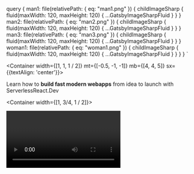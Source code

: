 
  query {
    man1: file(relativePath: { eq: "man1.png" }) {
      childImageSharp {
        fluid(maxWidth: 120, maxHeight: 120) {
          ...GatsbyImageSharpFluid
        }
      }
    }
    man2: file(relativePath: { eq: "man2.png" }) {
      childImageSharp {
        fluid(maxWidth: 120, maxHeight: 120) {
          ...GatsbyImageSharpFluid
        }
      }
    }
    man3: file(relativePath: { eq: "man3.png" }) {
      childImageSharp {
        fluid(maxWidth: 120, maxHeight: 120) {
          ...GatsbyImageSharpFluid
        }
      }
    }
    woman1: file(relativePath: { eq: "woman1.png" }) {
      childImageSharp {
        fluid(maxWidth: 120, maxHeight: 120) {
          ...GatsbyImageSharpFluid
        }
      }
    }
  }
`

<Title h1># Most professional engineers can't build an app from scratch</Title>

<Container width={[1, 1, 1 / 2]} mt={[-0.5, -1, -1]} mb={[4, 4, 5]} sx={{textAlign: 'center'}}>

Learn how to <strong>build fast modern webapps</strong> from idea to launch with ServerlessReact.Dev

</Container>

<Container width={[1, 3/4, 1 / 2]}>

<Video id="L8Sx28i2NZw" />

You're a brilliant engineer. Great at your job. Someone gives you a spec and **you get it done**. Bam 💪

But you can't ship a product on your own.

You work with others. They're slow. They're busy. There's meetings. Committees. Pull requests. Managers. Approvals. So much work about work that _doesn't deliver value to users_.

![](giphy:groan)

Every little thing involves a designer, a JavaScript expert, a CSS professional, a backend engineer, a database person, the QA team, the devops folks, the ...

It takes you _months_ to turn a star button into a like button.

Ugh.

What if you could _grab an idea by the horns_ and **build the damn thing**? Own a feature from start to finish?

<JumpToCourse />

</Container>
<Title h2>
## The fullstack frontend engineer
</Title>
<Container width={[1, 3/4, 1 / 2]}>

You want to become a fullstack frontend engineer, my friend. The kind of person who gets an idea, project, or feature, and _builds it_. The whole thing. From scratch. Start to finish.

Most engineers hem and haw, wring their arms, think real hard, and give up. The blank editor steals their juice.

Sit down, great idea in mind. And then ... shit, how do I start?

Artists call this [The Blank Canvas Effect](https://zenpencils.com/comic/lilvincent/), writers have the blank page, engineers ... the greenfield project?

![](../images/blankcanvas.png)

But why? Why can't most engineers build something from scratch?

_Amazing_ engineers creating great value for their companies. And they just never get the chance to **build something for real**.

There's [a story on HackerNews](https://news.ycombinator.com/item?id=21961560) from a Google engineer. Brilliant guy with a sneaking suspicion he's gotten lazy.

> I never challenge myself to deeply learn about what I'm doing, it's almost like I've been using only 10% of my mental capacity for work
> Even when I get a meaningful project, all I do is copy code from the internal codebase and patch things together until they work.

Sound familiar?

That's how it works in a mature product.

You have this massive codebase and your job is to make small adjustments. A tweak here, a trim there, a loving refactor over yonder.

**Maintenance. That's all they want.**

Your job is to understand the codebase and know where to find existing solutions to new problems. Like a taxi driver that knows every street in London.

When you do build a new feature, the hard part is making it fit into the codebase. Oh and finding all the legos.

**but the legos are already there** _you never build from scratch_

![](giphy:legos)

Don't you want to invent new legos, my friend? Is software gardening what you became an engineer for?

<JumpToCourse />

</Container>
<Title h2>
## Engineers don't know how it all fits together anymore
</Title>
<Container width={[1, 3/4, 1 / 2]}>

> Dude, sometimes you and Sean talk about these things so casually and it's like I know the words, but how it all relates together just doesn't make any sense

A fresh engineer whispered that to me. Ashamed almost.

Mate, there's no shame. You've been an engineer for a year. Sean and I have been at it for decades. We've seen it all.

Basics we take for granted, people just don't learn anymore. It's a solved problem. Click a button and you're done.

**Someone else did the hard work for you.**

Like how to set up a server? Spin up a database? Send an HTTP request? Deal with AJAX? Hacks before websockets? How HTML works? Where does CSS come in? How to create a user? Where to store data? How to make sure your data is safe? Where do you CDN? Why would you CDN? What should you process on the frontend? What on the backend? What's the point of compiling your code? When does it not make sense to build static? Why is code faster the 2nd time it runs? What's a cache?

Layers upon layers of technology that you're vaguely aware of and don't quite understand. A friend asks you to build a website and you don't even know where to begin.

https://twitter.com/chriscoyier/status/1183782878276128768

**You're just an expert in a tiny little niche.** Maybe you're the best UI engineer in the world, or a CSS grand master, killing it at React, or the best person that's ever walked the planet when it comes to complex data processing pipelines.

**And that means you're always relying on others**. You can't _own_ a project. You can't build that oasis where all code is perfect just like you.

**When you build yourself, YOU get to build the legos** 🎉

And that's exciting! And a little scary.

![](giphy:yay)

<JumpToCourse />

</Container>
<Title h2>
## What could you do with an extra $1,000/month?
</Title>
<Container width={[1, 3/4, 1 / 2]}>

The internet is changing, my friend.

Users are running away from ad-supported behemoths, tired of companies selling their data, invading privacy, and ruining apps with endless A/B testing. We the users are tired of "free".

Users want YOU to **understand their pain and fix it**. It's 2020 and _users love to pay_. **Users want to be customers**.

The indie hacker is back.

Forget launching a startup, raising a bunch of money, and capturing the market until everyone hates you. That's so 2010.

Startups are all fun and games until the VC cash runs out, my friend. Now [tech layoffs are on the rise](https://techcrunch.com/2020/01/08/tech-layoffs-rise-as-cost-cutting-comes-into-vogue/). Even engineers.

</Container>
<Title h3>
### What if your side business made $1,000+/month?
</Title>
<Container width={[1, 3/4, 1 / 2]}>

You could do what my favorite financial advisor Lucy Liu suggests 👉 **build a fuck you fund**.

![](https://i.imgur.com/iN3C60H.gif)
![](https://i.imgur.com/dLcAWJD.gif)
![](https://i.imgur.com/kVwecsK.gif)
![](https://i.imgur.com/Ip9Z69v.gif)

A fuck you fund is the ultimate freedom. Even if it's small.

The difference between living paycheck-to-paycheck and having just 1 month of savings can mean the difference between enduring a bad job and quitting.

### Buy time

You can _buy_ time to spend with your friends, your family, your kids, or just reading that book you always wanted to.

Where does your time go?

Chores. Commuting. Cleaning. Groceries. Cooking. Annoying phone calls. The daily trappings of life.

Someone else can do that.

For example: my girlfriend and I splurge on weekly cleaners. They make our house look spotless and it's amazing. 😍

2 frustrating hours of our life that we can spend at the farmer's market instead. Yes we're _that_ couple.

### Buy expertise

> If you have a problem and the money to solve it, you don't have a problem.

Here's a crazy example of using money to solve problems.

Last year I got a job offer. Cool opportunity, right in my wheel-house, big impact for the company.

So I said yes and jumped in their arms, right?

Nope. I hired a salary negotiation expert.

For \$3000, I could sit back and relax. No worries about negotiation, no anguish over what to say, no pangs about pushing too far. _"I got you, Swiz, I've done this hundreds of times. Don't worry"_ he said.

Worth every penny. But only because I could.

**Money 👉 freedom, time, and expertise.**

<JumpToCourse />

</Container>
<Title h2>
## 5 crazy ideas that make $1,000+/month
</Title>
<Container width={[1, 3/4, 1 / 2]}>

Don't think you can build an app that makes \$1,000/month?

Here's 5 real businesses built by folks just like you. Engineers hacking on the side, solving real problems for real people. Shared by some of my internet friends.

### CSS Scan

Guilherme Rizzo built [CSS Scan](https://getcssscan.com/) because he

> always wanted to know what border-radius, box-shadow or font-family an element I see has. So, inspired by WhatFont? I decided to create a tool that wherever you point your mouse over, you get the computed CSS of the element. That was the initial idea.

It solves a problem we all have and are too lazy to fix.

He's been averaging \$1,000/month in sales. Mostly from twitter followers, building an audience, and reaching out to CSS influencers.

I didn't even know there were CSS influencers​.

### Doka

[Doka](https://pqina.nl/doka/) boggles the mind. It's a _javascript library_ making almost \$6,000/month, which is more than 1k. But damn! A LIBRARY.

Rik Schennink built Doka to solve this problem: A good image editor in the browser.

> I was trying to find a JavaScript image editor, IMHO they just weren't good enough, so I decided to build one myself. Doka makes image editing easy for both the user and the developer. The UX feels native and the product can be integrated by a developer in just a couple minutes. Most of my customers find Doka via FilePond (MIT licensed file upload component), it's quite popular so it sends traffic to Doka.

### Solid Book

Khalil Stemmler is writing [Solid Book](https://solidbook.io/) to teach developers how to write testable, flexible, and maintainable code.

> I got the idea to work on this book after having spent over \$800 on software books in order to learn how to fix a terrible codebase (that only I myself could blame for having designed). It made me realize that not a lot has changed about software in the past 40 years, but all those teachings have been spread out across several books. I wanted to create an introductory resource for junior to mid-level developers to mimimize their unknown unknowns about software design & architecture.

So Khalil built a serverless JAMStack site for the book, added a buy button, and now Google and his blog are bringing enough traffic to make almost \$2k/month.

You go Khalil 💪

### Jon's productized consulting

Productized consulting is a half-step between selling your time and selling a product. A great step towards freedom.

[Jon Major Condon](https://twitter.com/jonmajorc) is using this approach to make money mentoring very junior students on the basics of React. You know, the sort of stuff he's forgotten he's learned.

> Each year I do a lot of software related mentoring. Recently I’ve adventured into paid mentorship. I am working with a company remotely helping their student developers get up to speed in React. Although I am split into multiple channels, I’ve found opportunities to make money in each channel. I’ve found **my passion for learning and growing has really been the driving factor into me starting my side hustle**.

A great example of someone who's just starting to business seriously.

### Burner Mail

Sergiu Calborean built [Burner Mail](https://burnermail.io/) to solve the email privacy problem. How do you sign up for fun things online without getting a bunch of spam later?

> We decided to create Burner Mail out of our own frustration with being spammed and being targets for scammers. Burner Mail is a tool for generating burner email addresses. Instead of giving your personal email address, Burner Mail generates a unique and anonymous email for every service to protect your personal email address from spam, scams, data breaches, and identity theft.

Sergiu also mentioned they're making about \$1400/month right now. Good job 👏

### Tin Mustard

A mysterious twitter follower shared just this link 👉 [Tin Mustard](https://tinmustard.com/). Named after himself it's an artisanal mustard that sells \$1,000/month.

Mustard. Online. \$1,000.

The internet truly is a magical place.

<JumpToCourse />

</Container>
<Title h2>
## The hyper productive modern web stack makes launching an app the easiest it's ever been
</Title>
<Container width={[1, 3/4, 1 / 2]}>

![Swizec pitching his first startup in 2010](../images/swizec-pitching.jpg)

When I created my first startup in 2010 we wanted to build an algorithmic feed AI. Wild crazy idea at the time.

Can you guess the hardest part?

That's right!

Charging money. Hosting. A scalable backend. A JS frontend. A clean API. A fast database. Those were the hardest.

Fast forward 10 years and everything is different. We're in the middle of an inflection point in how webapps are built.

**YOU can do the whole thing.**

It’s never been so easy to build a webapp and make your first \$1,000/month, my friend. Exciting times!

<JumpToCourse />

</Container>
<Title h3>
### 10 years ago starting was hard
</Title>
<Container width={[1, 3/4, 1 / 2]}>

10 years ago The Cloud was in its infancy. AWS was just 4 years old, GoogleAppEngine 2 years.

Debate raged at our hacker space 👇

Should you use Cloud? Host on bare metal? Poke one of the 10 friends with a hosting company? Use the PC running in your bedroom?

We picked AppEngine. It promised "web scale". Gave us a NoSQL database – a new concept at the time – and everything else we needed to _grow super hella fast_.

Monetization? Please, PayPal is too hard ... we'll do it later. Once we have millions of users.

JavaScript webapp? Heck no. Ain't nobody got time for that. Cobbling HTML together on every request using Django, the python framework, is where it's at my friend.

After **months of building** we were ready to launch.

![](giphy:launch)

Our credit card melted instantly. 6 months later I was kicked out of the company.

<JumpToCourse />

</Container>
<Title h2>
## Forget months, you can now launch an MVP in 24 hours
</Title>
<Container width={[1, 3/4, 1 / 2]}>

Times have changed, my friend. I only realized how much they've changed during Pat Walls's [24hour startup challenge](https://24hrstartup.com/) in late 2018.

_Can you build & launch a startup in 24 hours? Do it live on stream!_

Pat is crazy. There's no way.

Fuck it let's try.

https://www.youtube.com/watch?v=sqlC1zNYG4M

12 hours later [TechLetter.App](https://techletter.app) was born. 😳

Best part? It made $4 in sales *and* I use it to create emails for my newsletter *and* it costs $0/month to run.

Emails that get comments like this

https://twitter.com/_AshConnolly/status/1221555569087086593

![](https://cultofthepartyparrot.com/parrots/hd/parrot.gif)

<JumpToCourse />

</Container>
<Title h2>
## The hyper productive modern web stack
</Title>
<Container width={[1, 3/4, 1 / 2]}>

The hyper productive modern stack is here, my friend. All the pieces are coming together.

I love inflection points 😍

![](giphy:excited)

After a year of research, it's still too early to name winners. What I _can_ tell you is the outline. A sketch of what the future holds.

– **serverless backends** Serverless is eating the backend. The cloud moved us from physical to logical servers and code stayed the same. That's changing. No more servers, just functions.

– **progressive web apps – PWA** Webapps are going progressive. An offline-first approach makes webapps work offline and stay fast in areas with spotty internet. Optimistic updates keep your UI fresh, you sync data when possible. Much like a mobile app.

– **JAMStack hosting** your progressive webapp is a static asset. It don't need no servers. Host it with a JAMStack provider and let them handle advanced caching, CDN config, DNS routing, continuous deployment, and everything else. You just get a blazing fast app.

– **GraphQL** changes the API layer. Write complex queries on the frontend, expose data on the backend, agree on data types and let GraphQL handle the rest. No more begging backend engineers to add a parameter, no more gigantic payloads with ten times more data than you need.

– **design systems take over** we're achieving the dream everyone promised: A designer creates your styles and you don't have to fiddle around. Build UI with a suite of [open source] components and it always comes out looking perfect.

– **more full-stack engineers** with backend simplified to "just JavaScript functions" and system complexity handled by serverless providers, everyone can own the full stack again. Write your frontend code, add a function to the backend, it's all the same.

**The rise of indie hackers** is my favorite result. **_YOU_** can build in a day or two what used to take a team of engineers weeks or months.

<JumpToCourse />

</Container>
<Title h2>
## How GraphQL blows REST out of the water
</Title>
<Container width={[1, 3/4, 1 / 2]}>

> "i cant even imagine going back to REST it literally feels like working with jQuery"
> ~ [@deadcoder0904](https://twitter.com/deadcoder0904)

You're building an app. It needs data from a server. What do you do?

Oh, you make a `fetch()` request. Easy.

```javascript
fetch("https://swapi.co/api/people/1/")
  .then((res) => res.json())
  .then(console.log)
```

And you get eeeevery piece of info about Luke Skywalker.

```json
{
  "name": "Luke Skywalker",
  "height": "172",
  "mass": "77",
  "hair_color": "blond",
  "skin_color": "fair",
  "eye_color": "blue",
  "birth_year": "19BBY",
  "gender": "male",
  "homeworld": "https://swapi.co/api/planets/1/",
  "films": [
    "https://swapi.co/api/films/2/",
    "https://swapi.co/api/films/6/",
    "https://swapi.co/api/films/3/",
    "https://swapi.co/api/films/1/",
    "https://swapi.co/api/films/7/"
  ],
  "species": ["https://swapi.co/api/species/1/"],
  "vehicles": [
    "https://swapi.co/api/vehicles/14/",
    "https://swapi.co/api/vehicles/30/"
  ],
  "starships": [
    "https://swapi.co/api/starships/12/",
    "https://swapi.co/api/starships/22/"
  ],
  "created": "2014-12-09T13:50:51.644000Z",
  "edited": "2014-12-20T21:17:56.891000Z",
  "url": "https://swapi.co/api/people/1/"
}
```

Well that's annoying ... all you wanted was his name and hair color. Why's the API sending you all this crap? 🤦‍♂️

And what's this about Luke's species being `1`? What the heck is `1`?

Okay, another fetch request.

```javascript
fetch("https://swapi.co/api/species/1/")
  .then((res) => res.json())
  .then(console.log)
```

You get a bunch of data about humans. Great.

```json
{
  "name": "Human",
  "classification": "mammal",
  "designation": "sentient",
  "average_height": "180",
  "skin_colors": "caucasian, black, asian, hispanic",
  "hair_colors": "blonde, brown, black, red",
  "eye_colors": "brown, blue, green, hazel, grey, amber",
  "average_lifespan": "120",
  "homeworld": "https://swapi.co/api/planets/9/",
  "language": "Galactic Basic",
  "people": [
    "https://swapi.co/api/people/1/",
    "https://swapi.co/api/people/4/",
    "https://swapi.co/api/people/5/",
    "https://swapi.co/api/people/6/",
    "https://swapi.co/api/people/7/",
    "https://swapi.co/api/people/9/",
    "https://swapi.co/api/people/10/",
    "https://swapi.co/api/people/11/",
    "https://swapi.co/api/people/12/",
    "https://swapi.co/api/people/14/",
    "https://swapi.co/api/people/18/",
    "https://swapi.co/api/people/19/",
    "https://swapi.co/api/people/21/",
    "https://swapi.co/api/people/22/",
    "https://swapi.co/api/people/25/",
    "https://swapi.co/api/people/26/",
    "https://swapi.co/api/people/28/",
    "https://swapi.co/api/people/29/",
    "https://swapi.co/api/people/32/",
    "https://swapi.co/api/people/34/",
    "https://swapi.co/api/people/43/",
    "https://swapi.co/api/people/51/",
    "https://swapi.co/api/people/60/",
    "https://swapi.co/api/people/61/",
    "https://swapi.co/api/people/62/",
    "https://swapi.co/api/people/66/",
    "https://swapi.co/api/people/67/",
    "https://swapi.co/api/people/68/",
    "https://swapi.co/api/people/69/",
    "https://swapi.co/api/people/74/",
    "https://swapi.co/api/people/81/",
    "https://swapi.co/api/people/84/",
    "https://swapi.co/api/people/85/",
    "https://swapi.co/api/people/86/",
    "https://swapi.co/api/people/35/"
  ],
  "films": [
    "https://swapi.co/api/films/2/",
    "https://swapi.co/api/films/7/",
    "https://swapi.co/api/films/5/",
    "https://swapi.co/api/films/4/",
    "https://swapi.co/api/films/6/",
    "https://swapi.co/api/films/3/",
    "https://swapi.co/api/films/1/"
  ],
  "created": "2014-12-10T13:52:11.567000Z",
  "edited": "2015-04-17T06:59:55.850671Z",
  "url": "https://swapi.co/api/species/1/"
}
```

That's a lot of data just to get the word `"Human"` out of the [Star Wars API](https://swapi.co/), my friend.

![](giphy:eyeroll)

What about all of Luke's starships? There's just 2 and yet that's 2 more API requests ...

```javascript
fetch("https://swapi.co/api/starships/12/")
  .then((res) => res.json())
  .then(console.log)

fetch("https://swapi.co/api/starships/22/")
  .then((res) => res.json())
  .then(console.log)
```

You've just made _4 API requests and transferred a shitload of data_ to find out that Luke Skywalker is human, has blond hair, and flies an X-Wing and an Imperial Shuttle.

🤦‍♂️

### GraphQL to the rescue

Here's what that same process looks like with GraphQL.

```graphql
query luke {
  Person(name: "Luke Skywalker") {
    name
    hairColor
    species {
      name
    }
    starships {
      name
    }
  }
}
```

And the API returns exactly what you wanted with a single request.

```json
{
  "data": {
    "Person": {
      "name": "Luke Skywalker",
      "hairColor": ["BLONDE"],
      "species": [
        {
          "name": "Human"
        }
      ],
      "starships": [
        {
          "name": "X-wing"
        },
        {
          "name": "Imperial shuttle"
        }
      ]
    }
  }
}
```

Wait what 😲

An API mechanism that gives you total flexibility on the frontend, slashes API requests to almost nothing, _and doesn't transfer a bunch of data you don't need?_

That's amazing!

You write a query, specify what you want, send to an endpoint, and GraphQL figures out the rest. Want different params? Just say so. Want multiple models? Got it. Wanna go deep? You can.

I fell in love the moment it clicked.

![](https://media.giphy.com/media/7FyMQm2vBiTjG/giphy.gif)

### GraphQL even better with hooks

You don't need much to make a basic GraphQL client. A post request to the right URL will do.

Where GraphQL really shines is with React hooks. I like to use `@apollo/react-hooks`.

You get a pattern like this:

```javascript
import { useQuery } from "@apollo/react-hooks"
import gql from "graphql-tag"

// define the graphql query
const PERSON_QUERY = gql`
  query person($name: String!) {
    Person(name: $name) {
      name
      hairColor
      species {
        name
      }
      starships {
        name
      }
    }
  }
`

// a component that fetches data and displays it
const Person = ({ name }) => {
  const { loading, data } = useQuery(PERSON_QUERY, {
    variables: {
      name,
    },
  })

  return loading ? (
    <p>Fetching ...</p>
  ) : (
    <p>
      {data.Person.name} is a {data.Person.hairColor[0]}{" "}
      {data.Person.species[0].name} and flies around in{" "}
      {data.Person.starships.map((ship) => ship.name).join(", ")}
    </p>
  )
}
```

Render `<Person name="luke skywalker" />` and it first says `Fetching ...` then changes into `Luke Skywalker is a BLONDE Human and flies around in X-wing, Imperial shuttle`.

Not the perfectest English but that's way better than cobbling together 4 API requests. ✌️

Then use `<Person name="chewbacca" />` to learn about Chewie.

All without changing a bunch of Redux state, coordinating a bazillion API requests, dealing with smart components, dumb components, presentational components, data stores, caching, configuration, permissions, anything. It just works.

🤯

<JumpToCourse />

</Container>
<Title h2>
## The edge first architecture
</Title>
<Container width={[1, 3/4, 1 / 2]}>

What GraphQL enables and hooks facilitate is the Edge First Architecture on the frontend. You can think of it sort of as [edge computing](https://en.wikipedia.org/wiki/Edge_computing) applied to your components.

The past few years of React common sense taught us to put everything in a global store. Almost everything. Anything that multiple components might need.

You get a unidirectional data flow, easy to understand state transitions, and a total mess of an impenetrable state tree as your app grows. Things slow down, debugging gets hard, and help you god if you can't keep the entire app in your head. I'm looking at you sagas 😒

![](giphy:ded)

With edge first, we turn that upside-down. _The edge does the work_

Look at the `<Person />` component.

```javascript
// a component that fetches data and displays it
const Person = ({ name }) => {
  const { loading, data } = useQuery(PERSON_QUERY, {
    variables: {
      name,
    },
  })

  return loading ? (
    <p>Fetching ...</p>
  ) : (
    <p>
      {data.Person.name} is a {data.Person.hairColor[0]}{" "}
      {data.Person.species[0].name} and flies around in{" "}
      {data.Person.starships.map((ship) => ship.name).join(", ")}
    </p>
  )
}
```

It's doing all the work. Fetches its own data, deals with loading states, maybe errors, displays the result when ready.

You can put this _anywhere_ in your app and it Just Works™. No props to pass in, no hooking into global state, no coordination.

**Self-contained. Beautiful.**

Internally, `useQuery` talks to a global context, coordinates similar API requests, adds a caching layer, and ensures that even if you render `<Person name="luke skywalker" />` twice in a row, performance doesn't suffer.

Which is more than you've ever ensured with a global store and a lot of hard work isn't it? Sure is more than I have 😇

https://twitter.com/Swizec/status/1220390906748030976

<JumpToCourse />

</Container>
<Title h2>
## Why serverless beats servers
</Title>
<Container width={[1, 3/4, 1 / 2]}>

You're building an app. It needs to store some data. What do you do?

Easy.

You start a RubyOnRails project, create a model for your data, add routes for reading and writing, add some glue code in your controller, install the JBuilder gem, write a JSON view, create a migration file, run the Postgres database locally, start your Rails app and you're ready to test.

Then you go to AWS, create a new EC2 instance, pick from a billion Linux distributions, set up an HTTP server like Nginx, run your Rails app, add a cronjob to restart the app when it dies, buy a new domain on Namecheap, set up its DNS servers, wait a few hours, point the domain to your server ...

... and you haven't even set up the production database server yet.

Your virtual server and its database are running 24/7. Unless they die. You're in charge of keeping them up, maintaining configuration, and paying for every second of the day _even if nobody uses your app_.

![](giphy:kill_me)

Yes, services like Heroku make it easier. At least you can deploy with a `git push`.

And after all that you still have to host the webapp somewhere. Set up a static file server, configure a CDN for speed, optimize JavaScript builds for production, and find a way to avoid hitting Rails every time someone needs a CSS file.

It's a lot of work.

Took us weeks of engineering time at my day job. 😅

## Serverless to the rescue

The simplest serverless backends look just like functions.

```typescript
export const handler = async (event: APIGatewayEvent) => {
  return {
    statusCode: 200,
    body: "Hello 👋",
  }
}
```

That's all it takes. That's a server 😍

To build a backend to store some data with serverless and GraphQL you need just 2 files:

- an infrastructure definition
- a function that creates a GraphQL server

### infrastructure as code

```yaml
service: example

# Define provider and runtime
provider:
  name: aws
  runtime: nodejs12.x
  stage: dev
  # these are env vars
  environment:
    ITEM_TABLE: ${self:service}-items-${self:provider.stage}
  # AWS is strict about permissions :)
  iamRoleStatements:
    - Effect: Allow
      Action:
        - dynamodb:Query
        - dynamodb:Scan
        - dynamodb:GetItem
        - dynamodb:PutItem
        - dynamodb:UpdateItem
        - dynamodb:DeleteItem
      Resource: "arn:aws:dynamodb:${opt:region, self:provider.region}:*:table/${self:provider.environment.ITEM_TABLE}"

# define a /graphql function
functions:
  graphql:
    handler: dist/graphql.handler
    events:
      - http:
          path: graphql
          method: GET
          cors: true
      - http:
          path: graphql
          method: POST
          cors: true

# create a DynamoDB table
resources:
  Resources:
    ItemsTable:
      Type: "AWS::DynamoDB::Table"
      Properties:
        AttributeDefinitions:
          - AttributeName: itemId
            AttributeType: S
        KeySchema:
          - AttributeName: itemId
            KeyType: HASH
        ProvisionedThroughput:
          ReadCapacityUnits: 1
          WriteCapacityUnits: 1
        TableName: ${self:provider.environment.ITEM_TABLE}
```

That yaml defines your whole infrastructure. Specifies which endpoints you want, what functions should run, and even creates your database.

Infrastructure as code means you always know exactly what's running in production. Every branch of your project can use something different, every feature can add what it needs, and you never have to mess around by hand. ✌️

### a small GraphQL server

```typescript
import { ApolloServer, gql } from "apollo-server-lambda";

// this is where we define the shape of our API
const schema = gql`
    type Item {
        itemId: String
        property1: String
        property2: String
    }
    type Query {
        item(itemId: String): Item
    }
    type Mutation {
        createItem(property1: String, property2: String): Item
    }
`;

// this is where the shape maps to functions
const resolvers = {
    Query: {
        // read an item from the database and return
        item: async (_: any, { itemId }: ItemParams) => {
	        const result = await getItem({
			      TableName: process.env.ITEM_TABLE!,
			      Key: { itemId }
			    });
			    return result.Item
        }
    },
    Mutation: {
	    // write item to the database
	    createItem: async (_: any, { property1, property2 }:ItemParams) => {
	        const itemId = uuidv4();

	        const result = await updateItem({
		        TableName: process.env.ITEM_TABLE!,
		        Key: {
		            itemId
		        },
		        UpdateExpression: "SET property1 = :property1, property2 = :property2",
		        ExpressionAttributeValues: {
		            ":property1": property1,
		            ":property1": property2
		        },
		        ReturnValues: "ALL_NEW"
		    });

		    return result.Attributes;
        })
    }
};

// Create a GraphQL server
const server = new ApolloServer({ typeDefs: schema, resolvers });

export const handler = server.createHandler({
    cors: {
        origin: "*", // for security in production, lock this to your real endpoints
        credentials: true
    }
});
```

And you're done.

You've defined the shape of your API with a GraphQL schema, mapped it to resolver functions, and created a server. All with a couple of JavaScript functions.

GraphQL machinery takes care of data transformations and understanding queries. Serverless machinery takes care of setting up your servers, keeping them running, and exposing a URL to the world.

**Your frontend skills transfer directly to the backend.** _If you can write a JavaScript function, you can write your backend._ And that's amazing, my friend.

<JumpToCourse />

</Container>

<Title h1># ServerlessReact.Dev</Title>

<Container width={[1, 1, 1 / 2]} mt={[-0.5, -1, -1]} mb={[4, 4, 5]} sx={{textAlign: 'center'}}>

Learn how to <strong>build fast modern webapp</strong> from idea to launch with ServerlessReact.Dev

</Container>

<Container width={[1, 3/4, 1 / 2]}>

![](../images/serverlessreact-cover.svg)

ServerlessReact.Dev is a video course that shows you how to build a modern webapp from scratch to launch using the hyper productive modern web stack.

You'll learn everything you need to **become a fullstack frontend engineer.**

ServerlessReact.Dev is focused on practical examples and showing you the whole process. Warts and all.

When you follow a polished tutorial, you learn how to build _that_ thing. But your skills don't transfer. And when something goes wrong, you're stuck.

With ServerlessReact.Dev you get a behind-the-scenes look. I'll show you how to debug problems, how to design a solution, where to start, and when to say good enough.

Learn **the pragmatic way to build modern apps**.

We start with some theory, learn the stack, do some practical exercises to get a feel for technologies, _then build a whole app_. From a list of features to accepting payments.

</Container>
<Title h2>
# What's in ServerlessReact.Dev
</Title>

<Container width={[1, 3/4, 1 / 2]}>

ServerlessReact.Dev covers the exciting new technologies that represent **the future of web development**. Get ahead of this **exciting new paradigm shift**.

– Learn how to build blazing fast **static-first React apps** with Gatsby

– Learn how to **use GraphQL** to minimize API requests

– Leverage **design systems** to build beautiful apps without designers

– **Serverless** technologies for adding functionality on the server

– **Store and manage data** in a database

– **Payments** integration

– **Authenticate** users and keep track of their accounts

– **JAMStack** deployments for production-ready frontend code

– The **Edge First Architecture** for frontend state management using React Hooks

</Container>
<Title h2>
## Start owning features like a pro
</Title>

<Container width={[1, 3/4, 1 / 2]} mb={[4, 4, 5]} style={{textAlign: 'center'}}>

Buy once forever yours.

Offering **37% off while The Situation lasts** because that's how far the markets dropped and I figured you might be worried so I wanna help. ❤️

</Container>

<Container width={[1, 1, 2 / 3]}>
  <Pricing
    products={[
      {
        name: "Pro",
        price: (
          <span>
            <strike style={{ fontWeight: 400 }}>297</strike>
            <big>187</big>
          </span>
        ),
        gumroadID: "IeDvq",
        cta: "Learn the modern stack",
        coupon: "37off",
        features: [
          "learn Gatsby",
          "learn GraphQL",
          "learn Serverless",
          "design system philosophy",
          "Edge First Architecture with hooks",
          "user authentication",
          "user authorization",
          "build an entire app",
          <span>&nbsp;</span>,
          "full source code for all modules",
          "subtitled video lessons",
        ],
      },
      {
        name: "Indie Hacker",
        price: (
          <span>
            <big>379</big>
          </span>
        ),
        gumroadID: "WTeMS",
        cta: "Learn the modern stack & Launch your app",
        features: [
          <strong>1-on-1 Roadmapping session for your idea</strong>,
          "learn Gatsby",
          "learn GraphQL",
          "learn Serverless",
          "design system philosophy",
          "Edge First Architecture with hooks",
          "user authentication",
          "user authorization",
          "build an entire app",
          <span>&nbsp;</span>,
          "full source code for all modules",
          "subtitled video lessons",
        ],
      },
    ]}
  />
</Container>

<Container width={[1, 3/4, 1 / 2]} mb={[4, 4, 5]} style={{textAlign: 'center'}}>

30 day moneyback guarantee.

</Container>

<Container width={[1, 3/4, 1 / 2]}>

## What people are saying

<Grid width={448} py={0}>

- > “I work with React but I want to learn the other technologies and how to use them with react”

  - dado90

  - <Avatar img={props.data.man1.childImageSharp.fluid.src} />

- > “I'm a React Dev, I wanted to get a boost further”

  - Samer

  - <Avatar img={props.data.woman1.childImageSharp.fluid.src} />

- > “I want to learn the full process of building a web app from start to finish using React and Serverless Technologies (could it be with AWS?)”

  - Ricardo Respo

  - <Avatar img={props.data.man2.childImageSharp.fluid.src} />

- > “I'm interested in the JAM stack and in AWS Serverless, but all of the examples for tutorials I found are boring.”

  - Rui

  - <Avatar img={props.data.man3.childImageSharp.fluid.src} />

</Grid>

</Container>

<Title h2>## Frequently Asked Questions FAQ</Title>

<Container width={[1, 3/4, 1 / 2]} mb={[4, 4, 5]}>

I try to answer every question and wanted to reach out with the most common questions I'm seeing. Just in case you're too shy to [ask](https://twitter.com/swizec) :)

</Container>

<Title h3>### Will this work for my super complicated use case?</Title>

<Container width={[1, 3/4, 1 / 2]} mb={[4, 4, 5]}>

Yes. The techniques and mental models I teach in [ServerlessReact.Dev](https://serverlessreact.dev/) come from 15 years of industry experience. Everything from one-off websites at a web agency, toy prototypes, and systems running at Fortune 500 companies.

Past few years I've been at a startup from Engineer 2 to making 7-figures in annual revenue. Building everything from complex webapps to data processing pipelines handling millions of datapoints per day.

That means I've seen the progression from a quick prototype to a rock-solid distributed system and I know the pain points you'll hit at each step.

</Container>

<Title h3>
  ### What's the difference between ServerlessReact.Dev and your live video
  series from mid 2019
</Title>

<Container width={[1, 3/4, 1 / 2]} mb={[4, 4, 5]}>

The live video series worked like a code-along. We built and app and discovered lessons along the way.

That's great if you have time to watch the entire 20 hours of video like a hawk.

Where ServerlessReact.Dev differs is that it still gives you the code-along experience in Modules 3 and 4, but starts with key lessons and takeaways from the build.

You get a more detailed section about the architecture, key lessons, and mental models to use when building your apps. There's also practice exercises and embedded playgrounds so you can try your new skills before jumping into a huge project.

The app is different too :)

</Container>

<Title h3>### What's the app we build in the course?</Title>

<Container width={[1, 3/4, 1 / 2]} mb={[4, 4, 5]}>

The app we build aims to strike a balance between complex enough to exercise the modern web stack and simple enough to build in a few hours. You don't wanna watch a 50 hour tutorial 😉

But it's still a real app I wanted to build and launch. Maybe turn into a business of its own.

So we're building MarkdownLandingPage – an app that lets you _write_ your next landing page. Write a bunch of markdown, hit a button, get a beautiful landing page.

It's like square space for nerds. Or a sort of headless CMS, if you will.

</Container>

<Title h3>### What if I fall behind? Can I ask for help?</Title>

<Container width={[1, 3/4, 1 / 2]} mb={[4, 4, 5]}>

[ServerlessReact.Dev](https://serverlessreact.dev) is completely self-paced and your access never expires. There's no time limit or a group you have to chase.

Join the course, watch videos when you can. If something doesn't click, watch it again as many times as you need. You can hit me up on email or twitter with questions and I'll try to help.

</Container>

<Title h3>### How much time does ServerlessReact.Dev take?</Title>

<Container width={[1, 3/4, 1 / 2]} mb={[4, 4, 5]}>

The more work you put in, the faster it's gonna go.

But I know what it's like, I am the world's worst course completer. There's just so much other stuff you gotta do in life.

That's why [ServerlessReact.Dev](https://serverlessreact.dev) is designed for busy people like you.

The first 2 or 3 hours give you 80% of the value. The rest goes into more detail, shows you examples, and discusses different options and approaches.

</Container>

<Title h3>
  ### I'm a student, in the military, non-profit, asian ... can I get a
  discount?
</Title>

<Container width={[1, 3/4, 1 / 2]} mb={[4, 4, 5]}>

Sorry, no location discounts for now.

I'm from Slovenia and I know what it's like to look at a high value course and think _"Damn that's expensive, I could never afford that"_

And I also know what it's like to leverage these skills and start making $100,000/year as a software engineer. Or launch that $1,000/month sidehustle.

ServerlessReact.Dev will pay for itself within a year.

</Container>

<Title h3>### What's the *actual* stack you're showing us?</Title>

<Container width={[1, 3/4, 1 / 2]} mb={[4, 4, 5]}>

We talked about GraphQL, React, and Serverless, but you're an engineer and you want details. I get it.

Just like our example app, the stack aims to strike a balance between easy to get started and good for the long term.

We use:

- React (components)

- Gatsby (static builds and speed)
- Rebass (flexible design system)
- useAuth (authentication hook)
- Auth0 (authentication service)
- Zeit/Netlify (JAMStack deploys)
- Serverless Framework (AWS toolkit)
- AWS Lambda (backend functions)
- AWS DynamoDB (flexible database)
- Apollo hooks (graphql frontend)
- Apollo Server (graphql backend)
- Stripe Checkout (payments)

And a few other libraries here and there.

</Container>

<Title h3>
  ### Don't JAMStack providers like Netlify or Zeit have cloud function support?
  Why are you showing us AWS?
</Title>

<Container width={[1, 3/4, 1 / 2]} mb={[4, 4, 5]}>

They do! Both Netlify and Zeit added cloud function support mid 2019 and it's a great option for basic use-cases.

As much as I love the bleeding edge, it's better to stay a year or two behind the curve. Give technologies time to mature.

Even AWS Lambda only recently added critical features for complex usecases.

I believe going straight to AWS gives you more power, control, and flexibility in ways that you'll need.

</Container>

<Title h3>### Isn't Serverless too complicated for frontend engineers?</Title>

<Container width={[1, 3/4, 1 / 2]} mb={[4, 4, 5]}>

No.

You may have heard of CloudFormation and Terraform and those are beasts. The toolkit we use in [ServerlessReact.Dev](https://serverlessreact.dev) makes Serverless a joy to use while giving you the flexibility to drop down to AWS's native config when you need to.

After that, it's just JavaScript functions you already know to write :)

</Container>

<Title h3>### Why not Just Use Firebase?</Title>

<Container width={[1, 3/4, 1 / 2]} mb={[4, 4, 5]}>

Engineers love this question. wHy DoNT yOU jUst ...

![](../images/spongebobfirebase.png)

There's always a bunch of options. I've tried some of them, I haven't tried all. The stack you learn in [ServerlessReact.Dev](https://serverlessreact.dev) strikes a balance between ease of getting started and supporting you for the long term.

Firebase in particular is great for getting started and becomes a pain in the arse in the long term. Trust me, I've tried.

</Container>

<Title h3>### Aren't you worried about vendor lock-in?</Title>

<Container width={[1, 3/4, 1 / 2]} mb={[4, 4, 5]}>

Vendor lock-in is a myth. You will never hit that problem and you're far more likely to shoot yourself in the foot trying to avoid it.

Oh the glass house architectures I've built in the name of fighting vendor lock-in that shattered at the slightest cough.

</Container>

<Title h3>### What if I don't like your course?</Title>

<Container width={[1, 3/4, 1 / 2]} mb={[4, 4, 5]}>

Send an email and you get a refund.

</Container>

<Title h3>### Now's not the right time, can I join the course later?</Title>

<Container width={[1, 3/4, 1 / 2]} mb={[4, 4, 5]}>

You'll often see courses open and close many times per year. I hate that bullshit.

My courses stay available forever. Don't wanna learn now? That's okay, you can jump in at any time.

</Container>

<Title h1># ServerlessReact.Dev</Title>

<Container width={[1, 1, 1 / 2]} mt={[-0.5, -1, -1]} mb={[4, 4, 5]} sx={{textAlign: 'center'}}>

Learn how to <strong>build fast modern webapp</strong> from idea to launch with ServerlessReact.Dev

</Container>

<Container width={[1, 3/4, 1 / 2]} mb={[4, 4, 5]} style={{textAlign: 'center'}}>

Buy once forever yours.

Offering **37% off while The Situation lasts** because that's how far the markets dropped and I figured you might be worried so I wanna help. ❤️

</Container>

<Container width={[1, 1, 2/3]}>

<Pricing
  products={
    [
      
      {
        name: 'Pro',
        price: <span><strike style={{ fontWeight:400 }}>297</strike><big>187</big></span>,
        gumroadID: 'IeDvq',
        cta: 'Learn the modern stack',
        coupon: '37off',
        features: [
          'learn Gatsby',
          'learn GraphQL',
          'learn Serverless',
          'design system philosophy',
          'Edge First Architecture with hooks',
          'user authentication',
          'user authorization',
          'build an entire app',
          <span>&nbsp;</span>,
          'full source code for all modules',
          'subtitled video lessons'
        ]
      },
      {
        name: 'Indie Hacker',
        price: <span><big>379</big></span>,
        gumroadID: 'WTeMS',
        cta: 'Learn the modern stack & Launch your app',
        features: [
            <strong>1-on-1 Roadmapping session for your idea</strong>,
          'learn Gatsby',
          'learn GraphQL',
          'learn Serverless',
          'design system philosophy',
          'Edge First Architecture with hooks',
          'user authentication',
          'user authorization',
          'build an entire app',
          <span>&nbsp;</span>,
          'full source code for all modules',
          'subtitled video lessons'
        ]
      }
    ]
  }
/>
</Container>
